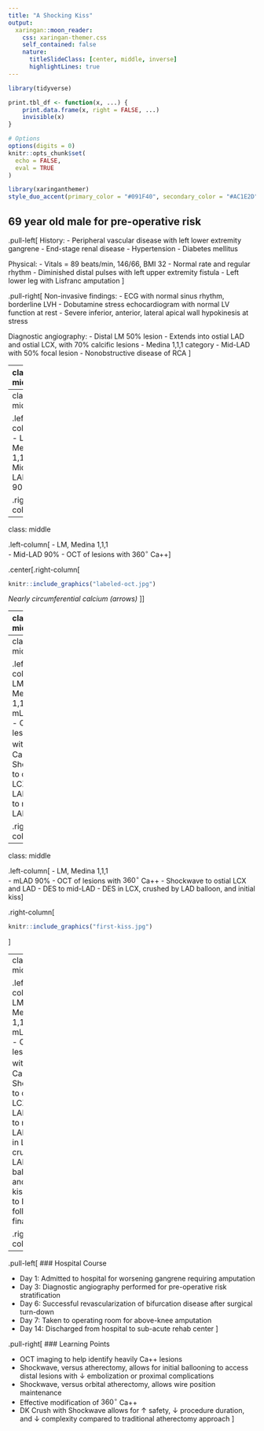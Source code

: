 ```yaml
---
title: "A Shocking Kiss" 
output:
  xaringan::moon_reader:
    css: xaringan-themer.css
    self_contained: false
    nature:
      titleSlideClass: [center, middle, inverse]
      highlightLines: true
---
```


```r
library(tidyverse)

print.tbl_df <- function(x, ...) {
	print.data.frame(x, right = FALSE, ...)
	invisible(x)
}

# Options
options(digits = 0)
knitr::opts_chunk$set(
  echo = FALSE,
  eval = TRUE
)
```

```r
library(xaringanthemer)
style_duo_accent(primary_color = "#091F40", secondary_color = "#AC1E2D")
```

## 69 year old male for pre-operative risk

.pull-left[
History:
- Peripheral vascular disease with left lower extremity gangrene 
- End-stage renal disease
- Hypertension
- Diabetes mellitus

Physical:
- Vitals =  89 beats/min, 146/66, BMI 32
- Normal rate and regular rhythm
- Diminished distal pulses with left upper extremity fistula
- Left lower leg with Lisfranc amputation 
]

.pull-right[
Non-invasive findings:
- ECG with normal sinus rhythm, borderline LVH
- Dobutamine stress echocardiogram with normal LV function at rest
- Severe inferior, anterior, lateral apical wall hypokinesis at stress

Diagnostic angiography:
- Distal LM 50% lesion
- Extends into ostial LAD and ostial LCX, with 70% calcific lesions
- Medina 1,1,1 category
- Mid-LAD with 50% focal lesion
- Nonobstructive disease of RCA
]

---
class: middle

.left-column[
- LM, Medina 1,1,1
]

.center[.right-column[
```r
knitr::include_graphics("bifurcation-dz.jpg")
```

_Surgical turn-down for CABG due to active infection._
]]

---
class: middle

.left-column[
- LM, Medina 1,1,1  
- Mid-LAD 90% 
]

.right-column[
```r
knitr::include_graphics("mid-lad.jpg")
```
]

---
class: middle

.left-column[
- LM, Medina 1,1,1  
- Mid-LAD 90% 
- OCT of lesions with $360^\circ$ Ca++
]

.center[.right-column[
```r
knitr::include_graphics("labeled-oct.jpg")
```

_Nearly circumferential calcium (arrows)_
]]

---
class: middle

.left-column[
- LM, Medina 1,1,1  
- Mid-LAD 90% 
- OCT of lesions with $360^\circ$ Ca++
- Shockwave to ostial LCX and LAD

]

.center[.right-column[
```r
knitr::include_graphics("lcx-shockwave-crop.jpg")
knitr::include_graphics("lad-shockwave-crop.jpg")
```

_Given large, significantly calcified LCX, favored a 2-stent strategy with plaque modification to both branches, followed by DK-Crush after stenting mid-LAD lesion. Shockwave was used to leave both wires in place._

]]

---
class: middle

.left-column[
- LM, Medina 1,1,1  
- mLAD 90% 
- OCT of lesions with $360^\circ$ Ca++
- Shockwave to ostial LCX and LAD
- DES to mid-LAD
]

.right-column[
```r
knitr::include_graphics("mid-lad-stent.jpg")
```
]

---
class: middle

.left-column[
- LM, Medina 1,1,1  
- mLAD 90% 
- OCT of lesions with $360^\circ$ Ca++
- Shockwave to ostial LCX and LAD
- DES to mid-LAD
- DES in LCX, crushed by LAD balloon, and initial kiss
]

.right-column[
```r
knitr::include_graphics("first-kiss.jpg")
```
]

---
class: middle

.left-column[
- LM, Medina 1,1,1  
- mLAD 90% 
- OCT of lesions with $360^\circ$ Ca++
- Shockwave to ostial LCX and LAD
- DES to mid-LAD
- DES in LCX, crushed by LAD balloon, and initial kiss
- DES to LAD, followed by final kiss
]

.right-column[
```r
knitr::include_graphics("flow-return.jpg")
```
]

---

.pull-left[
### Hospital Course

- Day 1: Admitted to hospital for worsening gangrene requiring amputation
- Day 3: Diagnostic angiography performed for pre-operative risk stratification
- Day 6: Successful revascularization of bifurcation disease after surgical turn-down
- Day 7: Taken to operating room for above-knee amputation
- Day 14: Discharged from hospital to sub-acute rehab center
]

.pull-right[
### Learning Points

- OCT imaging to help identify heavily Ca++ lesions
- Shockwave, versus atherectomy, allows for initial ballooning to access distal lesions with $\downarrow$ embolization or proximal complications 
- Shockwave, versus orbital atherectomy, allows wire position maintenance
- Effective modification of $360^{\circ}$ Ca++ 
- DK Crush with Shockwave allows for $\uparrow$ safety, $\downarrow$ procedure duration, and $\downarrow$ complexity compared to traditional atherectomy approach
]
